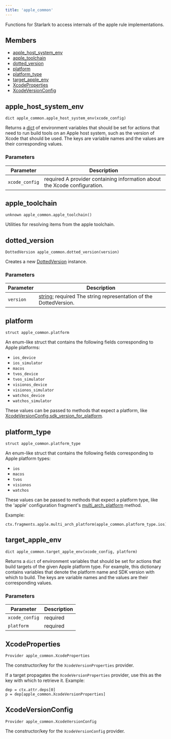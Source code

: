 ```yaml
---
title: 'apple_common'
---
```



Functions for Starlark to access internals of the apple rule implementations.

## Members

* [apple\_host\_system\_env](#apple_host_system_env)
* [apple\_toolchain](#apple_toolchain)
* [dotted\_version](#dotted_version)
* [platform](#platform)
* [platform\_type](#platform_type)
* [target\_apple\_env](#target_apple_env)
* [XcodeProperties](#XcodeProperties)
* [XcodeVersionConfig](#XcodeVersionConfig)

## apple\_host\_system\_env

```
dict apple_common.apple_host_system_env(xcode_config)
```

Returns a [dict](../core/dict.mdx) of environment variables that should be set for actions that need to run build tools on an Apple host system, such as the version of Xcode that should be used. The keys are variable names and the values are their corresponding values.

### Parameters

| Parameter | Description |
| --- | --- |
| `xcode_config` | required  A provider containing information about the Xcode configuration. |

## apple\_toolchain

```
unknown apple_common.apple_toolchain()
```

Utilities for resolving items from the apple toolchain.

## dotted\_version

```
DottedVersion apple_common.dotted_version(version)
```

Creates a new [DottedVersion](../builtins/DottedVersion.mdx) instance.

### Parameters

| Parameter | Description |
| --- | --- |
| `version` | [string](../core/string.mdx); required  The string representation of the DottedVersion. |

## platform

```
struct apple_common.platform
```

An enum-like struct that contains the following fields corresponding to Apple platforms:  

* `ios_device`
* `ios_simulator`
* `macos`
* `tvos_device`
* `tvos_simulator`
* `visionos_device`
* `visionos_simulator`
* `watchos_device`
* `watchos_simulator`

These values can be passed to methods that expect a platform, like [XcodeVersionConfig.sdk\_version\_for\_platform](../providers/XcodeVersionConfig.html#sdk_version_for_platform).

## platform\_type

```
struct apple_common.platform_type
```

An enum-like struct that contains the following fields corresponding to Apple platform types:  

* `ios`
* `macos`
* `tvos`
* `visionos`
* `watchos`

These values can be passed to methods that expect a platform type, like the 'apple' configuration fragment's [multi\_arch\_platform](../fragments/apple.html#multi_arch_platform) method.

Example:

```
ctx.fragments.apple.multi_arch_platform(apple_common.platform_type.ios)
```

## target\_apple\_env

```
dict apple_common.target_apple_env(xcode_config, platform)
```

Returns a `dict` of environment variables that should be set for actions that build targets of the given Apple platform type. For example, this dictionary contains variables that denote the platform name and SDK version with which to build. The keys are variable names and the values are their corresponding values.

### Parameters

| Parameter | Description |
| --- | --- |
| `xcode_config` | required |
| `platform` | required |

## XcodeProperties

```
Provider apple_common.XcodeProperties
```

The constructor/key for the `XcodeVersionProperties` provider.

If a target propagates the `XcodeVersionProperties` provider, use this as the key with which to retrieve it. Example:  

```
dep = ctx.attr.deps[0]
p = dep[apple_common.XcodeVersionProperties]
```

## XcodeVersionConfig

```
Provider apple_common.XcodeVersionConfig
```

The constructor/key for the `XcodeVersionConfig` provider.